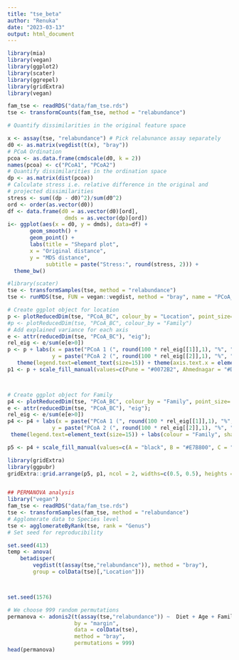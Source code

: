 ```yaml
---
title: "tse_beta"
author: "Renuka"
date: "2023-03-13"
output: html_document
---
```



```r
library(mia)
library(vegan)
library(ggplot2)
library(scater)
library(ggrepel)
library(gridExtra)
library(vegan)
```

```r
fam_tse <- readRDS("data/fam_tse.rds")
tse <- transformCounts(fam_tse, method = "relabundance")

# Quantify dissimilarities in the original feature space

x <- assay(tse, "relabundance") # Pick relabunance assay separately
d0 <- as.matrix(vegdist(t(x), "bray"))
# PCoA Ordination
pcoa <- as.data.frame(cmdscale(d0, k = 2))
names(pcoa) <- c("PCoA1", "PCoA2")
# Quantify dissimilarities in the ordination space
dp <- as.matrix(dist(pcoa))
# Calculate stress i.e. relative difference in the original and
# projected dissimilarities
stress <- sum((dp - d0)^2)/sum(d0^2)
ord <- order(as.vector(d0))
df <- data.frame(d0 = as.vector(d0)[ord],
                  dmds = as.vector(dp)[ord])
i<- ggplot(aes(x = d0, y = dmds), data=df) + 
       geom_smooth() +
       geom_point() +       
       labs(title = "Shepard plot",
       x = "Original distance",
       y = "MDS distance",       
            subtitle = paste("Stress:", round(stress, 2))) +
  theme_bw()

#library(scater)
tse <- transformSamples(tse, method = "relabundance")
tse <- runMDS(tse, FUN = vegan::vegdist, method = "bray", name = "PCoA_BC", exprs_values = "relabundance")

# Create ggplot object for location 
p <- plotReducedDim(tse, "PCoA_BC", colour_by = "Location", point_size= 3, shape_by = "G")
#p <- plotReducedDim(tse, "PCoA_BC", colour_by = "Family")
# Add explained variance for each axis
e <- attr(reducedDim(tse, "PCoA_BC"), "eig");
rel_eig <- e/sum(e[e>0])          
p <- p + labs(x = paste("PCoA 1 (", round(100 * rel_eig[[1]],1), "%", ")", sep = ""),
              y = paste("PCoA 2 (", round(100 * rel_eig[[2]],1), "%", ")", sep = ""), title= "B. Location") + 
   theme(legend.text=element_text(size=15)) + theme(axis.text.x = element_text(size=15), axis.text.y = element_text(size = 15)) + theme(axis.title = element_text(size = 15), plot.title = element_text(size = 20))
p1 <- p + scale_fill_manual(values=c(Pune = "#0072B2", Ahmednagar = "#D55E00"), aesthetics="colour") + labs(color= "Location", shape_by= "Generation") + theme(legend.title = element_text(size=13), legend.text = element_text(size = 10))



# Create ggplot object for Family
p4 <- plotReducedDim(tse, "PCoA_BC", colour_by = "Family", point_size= 3, shape_by = "G") 
e <- attr(reducedDim(tse, "PCoA_BC"), "eig");
rel_eig <- e/sum(e[e>0])          
p4 <- p4 + labs(x = paste("PCoA 1 (", round(100 * rel_eig[[1]],1), "%", ")", sep = ""),
              y = paste("PCoA 2 (", round(100 * rel_eig[[2]],1), "%", ")", sep = ""), title= "A. Family") +
 theme(legend.text=element_text(size=15)) + labs(colour = "Family", shape = "Generation") + theme(axis.text.x = element_text(size=15), axis.text.y = element_text(size = 15)) + theme(axis.title = element_text(size = 15), plot.title = element_text(size = 20)) + theme(legend.box.spacing = unit(5, "pt"), legend.margin=margin(0,0,0,0),legend.title = element_text(size=12), legend.text = element_text(size = 10)) 

p5 <- p4 + scale_fill_manual(values=c(A = "black", B = "#E7B800", C = "royalblue4", D = "darkcyan", E = "grey", F ="red", G="green", H= "sandybrown", I = "yellow", J = "purple", K= "brown", L = "magenta2", M ="salmon2", N= "olivedrab4", O= "sienna"), aesthetics="colour")  + labs(colour = "Family", shape = "Generation")          

library(gridExtra)
library(ggpubr)
gridExtra::grid.arrange(p5, p1, ncol = 2, widths=c(0.5, 0.5), heights = c(10, 4))


## PERMANOVA analysis
library("vegan")
fam_tse <- readRDS("data/fam_tse.rds")
tse <- transformSamples(fam_tse, method = "relabundance")
# Agglomerate data to Species level
tse <- agglomerateByRank(tse, rank = "Genus")
# Set seed for reproducibility

set.seed(413)
temp <- anova(
    betadisper( 
        vegdist(t(assay(tse,"relabundance")), method = "bray"),
        group = colData(tse)[,"Location"]))



set.seed(1576)

# We choose 999 random permutations
permanova <- adonis2(t(assay(tse,"relabundance")) ~  Diet + Age + Family + Sex + Location,
                     by = "margin", 
                     data = colData(tse),
                     method = "bray",
                     permutations = 999)
head(permanova)
```

